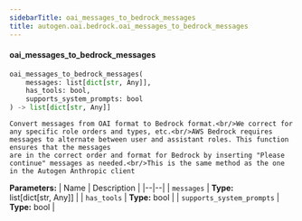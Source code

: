 ```yaml
---
sidebarTitle: oai_messages_to_bedrock_messages
title: autogen.oai.bedrock.oai_messages_to_bedrock_messages
---
```


<code class="doc-symbol doc-symbol-heading doc-symbol-function"></code>
#### oai_messages_to_bedrock_messages

```python
oai_messages_to_bedrock_messages(
    messages: list[dict[str, Any]],
    has_tools: bool,
    supports_system_prompts: bool
) -> list[dict[str, Any]]
```

    Convert messages from OAI format to Bedrock format.<br/>We correct for any specific role orders and types, etc.<br/>AWS Bedrock requires messages to alternate between user and assistant roles. This function ensures that the messages
    are in the correct order and format for Bedrock by inserting "Please continue" messages as needed.<br/>This is the same method as the one in the Autogen Anthropic client

<b>Parameters:</b>
| Name | Description |
|--|--|
| `messages` | **Type:** list[dict[str, Any]] |
| `has_tools` | **Type:** bool |
| `supports_system_prompts` | **Type:** bool |

<br />